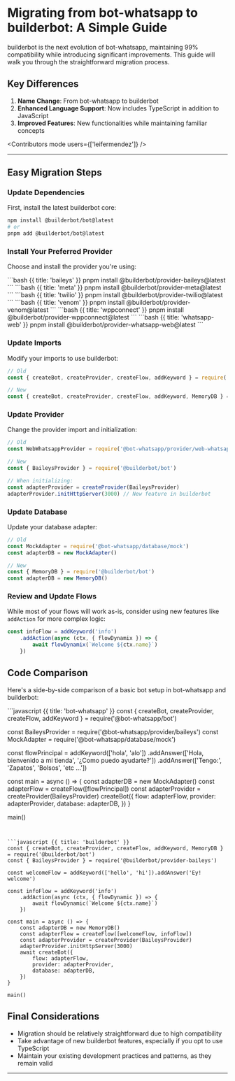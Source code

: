 
# Migrating from bot-whatsapp to builderbot: A Simple Guide

builderbot is the next evolution of bot-whatsapp, maintaining 99% compatibility while introducing significant improvements. This guide will walk you through the straightforward migration process.

## Key Differences

1. **Name Change**: From bot-whatsapp to builderbot
2. **Enhanced Language Support**: Now includes TypeScript in addition to JavaScript
3. **Improved Features**: New functionalities while maintaining familiar concepts

<Contributors mode users={['leifermendez']} />

---

## Easy Migration Steps

### Update Dependencies

First, install the latest builderbot core:

```sh
npm install @builderbot/bot@latest
# or
pnpm add @builderbot/bot@latest
```

### Install Your Preferred Provider

Choose and install the provider you're using:

<CodeGroup>
```bash {{ title: 'baileys' }}
pnpm install @builderbot/provider-baileys@latest
```
```bash {{ title: 'meta' }}
pnpm install @builderbot/provider-meta@latest
```
```bash {{ title: 'twilio' }}
pnpm install @builderbot/provider-twilio@latest
```
```bash {{ title: 'venom' }}
pnpm install @builderbot/provider-venom@latest
```
```bash {{ title: 'wppconnect' }}
pnpm install @builderbot/provider-wppconnect@latest
```
```bash {{ title: 'whatsapp-web' }}
pnpm install @builderbot/provider-whatsapp-web@latest
```
</CodeGroup>

### Update Imports

Modify your imports to use builderbot:

```javascript
// Old
const { createBot, createProvider, createFlow, addKeyword } = require('@bot-whatsapp/bot')

// New
const { createBot, createProvider, createFlow, addKeyword, MemoryDB } = require('@builderbot/bot')
```

### Update Provider

Change the provider import and initialization:

```javascript
// Old
const WebWhatsappProvider = require('@bot-whatsapp/provider/web-whatsapp')

// New
const { BaileysProvider } = require('@builderbot/bot')

// When initializing:
const adapterProvider = createProvider(BaileysProvider)
adapterProvider.initHttpServer(3000) // New feature in builderbot
```

### Update Database

Update your database adapter:

```javascript
// Old
const MockAdapter = require('@bot-whatsapp/database/mock')
const adapterDB = new MockAdapter()

// New
const { MemoryDB } = require('@builderbot/bot')
const adapterDB = new MemoryDB()
```

### Review and Update Flows

While most of your flows will work as-is, consider using new features like `addAction` for more complex logic:

```javascript
const infoFlow = addKeyword('info')
    .addAction(async (ctx, { flowDynamix }) => {
        await flowDynamix(`Welcome ${ctx.name}`)
    })
```

## Code Comparison

Here's a side-by-side comparison of a basic bot setup in bot-whatsapp and builderbot:


<CodeGroup>
```javascript {{ title: 'bot-whatsapp' }}
const { createBot, createProvider, createFlow, addKeyword } = require('@bot-whatsapp/bot')

const BaileysProvider = require('@bot-whatsapp/provider/baileys')
const MockAdapter = require('@bot-whatsapp/database/mock')

const flowPrincipal = addKeyword(['hola', 'alo'])
    .addAnswer(['Hola, bienvenido a mi tienda', '¿Como puedo ayudarte?'])
    .addAnswer(['Tengo:', 'Zapatos', 'Bolsos', 'etc ...'])

const main = async () => {
    const adapterDB = new MockAdapter()
    const adapterFlow = createFlow([flowPrincipal])
    const adapterProvider = createProvider(BaileysProvider)
    createBot({
        flow: adapterFlow,
        provider: adapterProvider,
        database: adapterDB,
    })
}

main()
```


```javascript {{ title: 'builderbot' }}
const { createBot, createProvider, createFlow, addKeyword, MemoryDB } = require('@builderbot/bot')
const { BaileysProvider } = require('@builderbot/provider-baileys')

const welcomeFlow = addKeyword(['hello', 'hi']).addAnswer('Ey! welcome')

const infoFlow = addKeyword('info')
    .addAction(async (ctx, { flowDynamic }) => {
        await flowDynamic(`Welcome ${ctx.name}`)
    })

const main = async () => {
    const adapterDB = new MemoryDB()
    const adapterFlow = createFlow([welcomeFlow, infoFlow])
    const adapterProvider = createProvider(BaileysProvider)
    adapterProvider.initHttpServer(3000)
    await createBot({
        flow: adapterFlow,
        provider: adapterProvider,
        database: adapterDB,
    })
}

main()
```

</CodeGroup>

## Final Considerations

- Migration should be relatively straightforward due to high compatibility
- Take advantage of new builderbot features, especially if you opt to use TypeScript
- Maintain your existing development practices and patterns, as they remain valid

---

<Guides />

<Resources />

<Contributors />